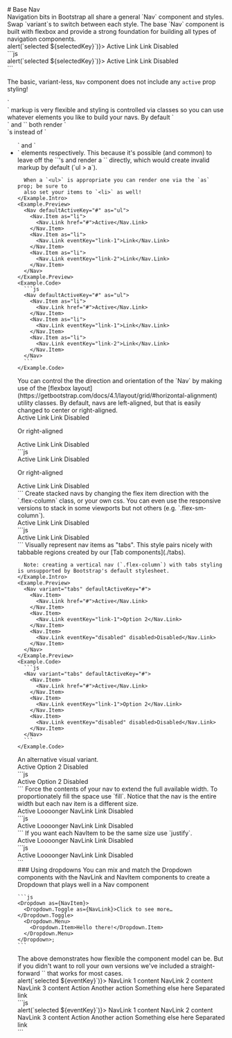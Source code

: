 
<GithubSource name="NavDocs.mdx" />
# Base Nav



<div class="row gy-5 pt-3">

  <Example title="Base Nav">
    <Example.Intro>
      Navigation bits in Bootstrap all share a general `Nav`
      component and styles. Swap `variant`s to switch between each
      style. The base `Nav` component is built with flexbox and
      provide a strong foundation for building all types of navigation
      components.
    </Example.Intro>
    <Example.Preview>
      <Nav activeKey="#" onSelect={(selectedKey) => alert(`selected ${selectedKey}`)}>
        <Nav.Item>
          <Nav.Link href="#">Active</Nav.Link>
        </Nav.Item>
        <Nav.Item>
          <Nav.Link eventKey="link-1">Link</Nav.Link>
        </Nav.Item>
        <Nav.Item>
          <Nav.Link eventKey="link-2">Link</Nav.Link>
        </Nav.Item>
        <Nav.Item>
          <Nav.Link eventKey="disabled" disabled>Disabled</Nav.Link>
        </Nav.Item>
      </Nav>
    </Example.Preview>
    <Example.Code>
      ```js
      <Nav activeKey="#" onSelect={(selectedKey) => alert(`selected ${selectedKey}`)}>
        <Nav.Item>
          <Nav.Link href="#">Active</Nav.Link>
        </Nav.Item>
        <Nav.Item>
          <Nav.Link eventKey="link-1">Link</Nav.Link>
        </Nav.Item>
        <Nav.Item>
          <Nav.Link eventKey="link-2">Link</Nav.Link>
        </Nav.Item>
        <Nav.Item>
          <Nav.Link eventKey="disabled" disabled>Disabled</Nav.Link>
        </Nav.Item>
      </Nav>
      ```
    </Example.Code>
  </Example>

  <Alert variant="warning">The basic, variant-less, `Nav` component does not include any `active` prop styling!</Alert>

  <Example title="As a list">
    <Example.Intro>
      `<Nav>` markup is very flexible and styling is controlled via classes so you can
      use whatever elements you like to build your navs. By default `<Nav>` and `<Nav.Item>` both
      render `<div>`s instead of `<ul>` and `<li>` elements respectively.
      This because it's possible (and common) to leave off the `<Nav.Item>`'s and
      render a `<Nav.Link>` directly, which would create invalid markup by default (`ul > a`).

      When a `<ul>` is appropriate you can render one via the `as` prop; be sure to
      also set your items to `<li>` as well!
    </Example.Intro>
    <Example.Preview>
      <Nav defaultActiveKey="#" as="ul">
        <Nav.Item as="li">
          <Nav.Link href="#">Active</Nav.Link>
        </Nav.Item>
        <Nav.Item as="li">
          <Nav.Link eventKey="link-1">Link</Nav.Link>
        </Nav.Item>
        <Nav.Item as="li">
          <Nav.Link eventKey="link-2">Link</Nav.Link>
        </Nav.Item>
      </Nav>
    </Example.Preview>
    <Example.Code>
      ```js
      <Nav defaultActiveKey="#" as="ul">
        <Nav.Item as="li">
          <Nav.Link href="#">Active</Nav.Link>
        </Nav.Item>
        <Nav.Item as="li">
          <Nav.Link eventKey="link-1">Link</Nav.Link>
        </Nav.Item>
        <Nav.Item as="li">
          <Nav.Link eventKey="link-2">Link</Nav.Link>
        </Nav.Item>
      </Nav>
      ```
    </Example.Code>
  </Example>

  <Example title="Alignment and orientation">
    <Example.Intro>
      You can control the the direction and orientation of the
      `Nav` by making use of the [flexbox layout](https://getbootstrap.com/docs/4.1/layout/grid/#horizontal-alignment) utility classes.
      By default, navs are left-aligned, but that is easily changed to center or right-aligned.
    </Example.Intro>
    <Example.Preview>
      <Nav class="justify-content-center" activeKey="#">
        <Nav.Item>
          <Nav.Link href="#">Active</Nav.Link>
        </Nav.Item>
        <Nav.Item>
          <Nav.Link eventKey="link-1">Link</Nav.Link>
        </Nav.Item>
        <Nav.Item>
          <Nav.Link eventKey="link-2">Link</Nav.Link>
        </Nav.Item>
        <Nav.Item>
          <Nav.Link eventKey="disabled" disabled>
            Disabled
          </Nav.Link>
        </Nav.Item>
      </Nav>
      <p class="text-center mt-4 mb-4">Or right-aligned</p>
      <Nav class="justify-content-end" activeKey="#">
        <Nav.Item>
          <Nav.Link href="#">Active</Nav.Link>
        </Nav.Item>
        <Nav.Item>
          <Nav.Link eventKey="link-1">Link</Nav.Link>
        </Nav.Item>
        <Nav.Item>
          <Nav.Link eventKey="link-2">Link</Nav.Link>
        </Nav.Item>
        <Nav.Item>
          <Nav.Link eventKey="disabled" disabled>
            Disabled
          </Nav.Link>
        </Nav.Item>
      </Nav>
    </Example.Preview>
    <Example.Code>
      ```js
      <Nav class="justify-content-center" activeKey="#">
        <Nav.Item>
          <Nav.Link href="#">Active</Nav.Link>
        </Nav.Item>
        <Nav.Item>
          <Nav.Link eventKey="link-1">Link</Nav.Link>
        </Nav.Item>
        <Nav.Item>
          <Nav.Link eventKey="link-2">Link</Nav.Link>
        </Nav.Item>
        <Nav.Item>
          <Nav.Link eventKey="disabled" disabled>
            Disabled
          </Nav.Link>
        </Nav.Item>
      </Nav>
      <p class="text-center mt-4 mb-4">Or right-aligned</p>
      <Nav class="justify-content-end" activeKey="#">
        <Nav.Item>
          <Nav.Link href="#">Active</Nav.Link>
        </Nav.Item>
        <Nav.Item>
          <Nav.Link eventKey="link-1">Link</Nav.Link>
        </Nav.Item>
        <Nav.Item>
          <Nav.Link eventKey="link-2">Link</Nav.Link>
        </Nav.Item>
        <Nav.Item>
          <Nav.Link eventKey="disabled" disabled>
            Disabled
          </Nav.Link>
        </Nav.Item>
      </Nav>
      ```
    </Example.Code>
  </Example>

  <Example title="Vertical">
    <Example.Intro>
      Create stacked navs by changing the flex item direction with the
      `.flex-column` class, or your own css. You can even use the
      responsive versions to stack in some viewports but not others (e.g.
      `.flex-sm-column`).
    </Example.Intro>
    <Example.Preview>
      <Nav defaultActiveKey="#" class="flex-column">
        <Nav.Link href="#">Active</Nav.Link>
        <Nav.Link eventKey="link-1">Link</Nav.Link>
        <Nav.Link eventKey="link-2">Link</Nav.Link>
        <Nav.Link eventKey="disabled" disabled>Disabled</Nav.Link>
      </Nav>
    </Example.Preview>
    <Example.Code>
      ```js
      <Nav defaultActiveKey="#" class="flex-column">
        <Nav.Link href="#">Active</Nav.Link>
        <Nav.Link eventKey="link-1">Link</Nav.Link>
        <Nav.Link eventKey="link-2">Link</Nav.Link>
        <Nav.Link eventKey="disabled" disabled>Disabled</Nav.Link>
      </Nav>
      ```
    </Example.Code>
  </Example>

  <Example title="Tabs">
    <Example.Intro>
      Visually represent nav items as "tabs". This style pairs nicely with
      tabbable regions created by our [Tab components](./tabs).

      Note: creating a vertical nav (`.flex-column`) with tabs styling is unsupported by Bootstrap's default stylesheet.
    </Example.Intro>
    <Example.Preview>
      <Nav variant="tabs" defaultActiveKey="#">
        <Nav.Item>
          <Nav.Link href="#">Active</Nav.Link>
        </Nav.Item>
        <Nav.Item>
          <Nav.Link eventKey="link-1">Option 2</Nav.Link>
        </Nav.Item>
        <Nav.Item>
          <Nav.Link eventKey="disabled" disabled>Disabled</Nav.Link>
        </Nav.Item>
      </Nav>
    </Example.Preview>
    <Example.Code>
      ```js
      <Nav variant="tabs" defaultActiveKey="#">
        <Nav.Item>
          <Nav.Link href="#">Active</Nav.Link>
        </Nav.Item>
        <Nav.Item>
          <Nav.Link eventKey="link-1">Option 2</Nav.Link>
        </Nav.Item>
        <Nav.Item>
          <Nav.Link eventKey="disabled" disabled>Disabled</Nav.Link>
        </Nav.Item>
      </Nav>
      ```
    </Example.Code>
  </Example>

  <Example title="Pills">
    <Example.Intro>
      An alternative visual variant.
    </Example.Intro>
    <Example.Preview>
      <Nav variant="pills" defaultActiveKey="#">
        <Nav.Item>
          <Nav.Link href="#">Active</Nav.Link>
        </Nav.Item>
        <Nav.Item>
          <Nav.Link eventKey="link-1">Option 2</Nav.Link>
        </Nav.Item>
        <Nav.Item>
          <Nav.Link eventKey="disabled" disabled>Disabled</Nav.Link>
        </Nav.Item>
      </Nav>
    </Example.Preview>
    <Example.Code>
      ```js
      <Nav variant="pills" defaultActiveKey="#">
        <Nav.Item>
          <Nav.Link href="#">Active</Nav.Link>
        </Nav.Item>
        <Nav.Item>
          <Nav.Link eventKey="link-1">Option 2</Nav.Link>
        </Nav.Item>
        <Nav.Item>
          <Nav.Link eventKey="disabled" disabled>Disabled</Nav.Link>
        </Nav.Item>
      </Nav>
      ```
    </Example.Code>
  </Example>

  <Example title="Fill and justify">
    <Example.Intro>
      Force the contents of your nav to extend the full available width. To
      proportionately fill the space use `fill`. Notice that the
      nav is the entire width but each nav item is a different size.
    </Example.Intro>
    <Example.Preview>
      <Nav fill variant="tabs" defaultActiveKey="#">
        <Nav.Item>
          <Nav.Link href="#">Active</Nav.Link>
        </Nav.Item>
        <Nav.Item>
          <Nav.Link eventKey="link-1">Loooonger NavLink</Nav.Link>
        </Nav.Item>
        <Nav.Item>
          <Nav.Link eventKey="link-2">Link</Nav.Link>
        </Nav.Item>
        <Nav.Item>
          <Nav.Link eventKey="disabled" disabled>Disabled</Nav.Link>
        </Nav.Item>
      </Nav>
    </Example.Preview>
    <Example.Code>
      ```js
      <Nav fill variant="tabs" defaultActiveKey="#">
        <Nav.Item>
          <Nav.Link href="#">Active</Nav.Link>
        </Nav.Item>
        <Nav.Item>
          <Nav.Link eventKey="link-1">Loooonger NavLink</Nav.Link>
        </Nav.Item>
        <Nav.Item>
          <Nav.Link eventKey="link-2">Link</Nav.Link>
        </Nav.Item>
        <Nav.Item>
          <Nav.Link eventKey="disabled" disabled>Disabled</Nav.Link>
        </Nav.Item>
      </Nav>
      ```
    </Example.Code>
  </Example>

  <Example>
    <Example.Intro>
      If you want each NavItem to be the same size use `justify`.
    </Example.Intro>
    <Example.Preview>
      <Nav justify variant="tabs" defaultActiveKey="#">
        <Nav.Item>
          <Nav.Link href="#">Active</Nav.Link>
        </Nav.Item>
        <Nav.Item>
          <Nav.Link eventKey="link-1">Loooonger NavLink</Nav.Link>
        </Nav.Item>
        <Nav.Item>
          <Nav.Link eventKey="link-2">Link</Nav.Link>
        </Nav.Item>
        <Nav.Item>
          <Nav.Link eventKey="disabled" disabled>Disabled</Nav.Link>
        </Nav.Item>
      </Nav>
    </Example.Preview>
    <Example.Code>
      ```js
      <Nav justify variant="tabs" defaultActiveKey="#">
        <Nav.Item>
          <Nav.Link href="#">Active</Nav.Link>
        </Nav.Item>
        <Nav.Item>
          <Nav.Link eventKey="link-1">Loooonger NavLink</Nav.Link>
        </Nav.Item>
        <Nav.Item>
          <Nav.Link eventKey="link-2">Link</Nav.Link>
        </Nav.Item>
        <Nav.Item>
          <Nav.Link eventKey="disabled" disabled>Disabled</Nav.Link>
        </Nav.Item>
      </Nav>
      ```
    </Example.Code>
  </Example>

  <div>
    ### Using dropdowns
    You can mix and match the Dropdown components with the NavLink and
    NavItem components to create a Dropdown that plays well in a Nav
    component

    ```js
    <Dropdown as={NavItem}>
      <Dropdown.Toggle as={NavLink}>Click to see more…</Dropdown.Toggle>
      <Dropdown.Menu>
        <Dropdown.Item>Hello there!</Dropdown.Item>
      </Dropdown.Menu>
    </Dropdown>;
    ```
  </div>

  <Example>
    <Example.Intro>
      The above demonstrates how flexible the component model can be. But if
      you didn't want to roll your own versions we've included a
      straight-forward `<NavDropdown>` that works for most cases.
    </Example.Intro>
    <Example.Preview>
      <Nav variant="pills" activeKey="1" onSelect={(eventKey) => alert(`selected ${eventKey}`)}>
        <Nav.Item>
          <Nav.Link eventKey="1" href="#">NavLink 1 content</Nav.Link>
        </Nav.Item>
        <Nav.Item>
          <Nav.Link eventKey="2" title="Item">NavLink 2 content</Nav.Link>
        </Nav.Item>
        <Nav.Item>
          <Nav.Link eventKey="3" disabled>NavLink 3 content</Nav.Link>
        </Nav.Item>
        <NavDropdown title="Dropdown" id="nav-dropdown">
          <NavDropdown.Item eventKey="4.1">Action</NavDropdown.Item>
          <NavDropdown.Item eventKey="4.2">Another action</NavDropdown.Item>
          <NavDropdown.Item eventKey="4.3">Something else here</NavDropdown.Item>
          <NavDropdown.Divider />
          <NavDropdown.Item eventKey="4.4">Separated link</NavDropdown.Item>
        </NavDropdown>
      </Nav>
    </Example.Preview>
    <Example.Code>
      ```js
      <Nav variant="pills" activeKey="1" onSelect={(eventKey) => alert(`selected ${eventKey}`)}>
        <Nav.Item>
          <Nav.Link eventKey="1" href="#">NavLink 1 content</Nav.Link>
        </Nav.Item>
        <Nav.Item>
          <Nav.Link eventKey="2" title="Item">NavLink 2 content</Nav.Link>
        </Nav.Item>
        <Nav.Item>
          <Nav.Link eventKey="3" disabled>NavLink 3 content</Nav.Link>
        </Nav.Item>
        <NavDropdown title="Dropdown" id="nav-dropdown">
          <NavDropdown.Item eventKey="4.1">Action</NavDropdown.Item>
          <NavDropdown.Item eventKey="4.2">Another action</NavDropdown.Item>
          <NavDropdown.Item eventKey="4.3">Something else here</NavDropdown.Item>
          <NavDropdown.Divider />
          <NavDropdown.Item eventKey="4.4">Separated link</NavDropdown.Item>
        </NavDropdown>
      </Nav>
      ```
    </Example.Code>
  </Example>

  <NavApi />
</div>
